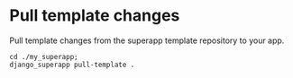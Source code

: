 # Pull template changes

Pull template changes from the superapp template repository to your app.

```shell
cd ./my_superapp;
django_superapp pull-template .
```

